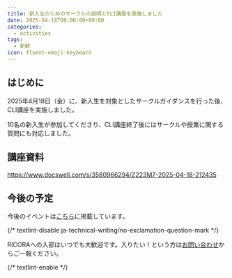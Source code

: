 ```yaml
---
title: 新入生のためのサークルの説明とCLI講座を実施しました
date: 2025-04-18T00:00:00+09:00
categories:
  - activities
tags:
  - 新歓
icon: fluent-emoji:keyboard
---
```


## はじめに

2025年4月18日（金）に、新入生を対象としたサークルガイダンスを行った後、CLI講座を実施しました。

10名の新入生が参加してくださり、CLI講座終了後にはサークルや授業に関する質問にも対応しました。

## 講座資料

https://www.docswell.com/s/3580966294/Z223M7-2025-04-18-212435

## 今後の予定

今後のイベントは[こちら](https://alg.tus-ricora.com/posts/welcome-event-2025-schedule/)に掲載しています。

{/* textlint-disable ja-technical-writing/no-exclamation-question-mark */}

RICORAへの入部はいつでも大歓迎です。入りたい！という方は[お問い合わせ](/contact/)からご一報ください。

{/* textlint-enable */}
